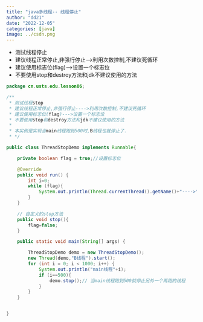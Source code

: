 ```yaml
---
title: "java多线程-- 线程停止"
author: "dd21"
date: "2022-12-05" 
categories: [java]
image: ../csdn.png
---
```



 
 * 测试线程停止
 * 建议线程正常停止,非强行停止---->利用次数控制,不建议死循环
 * 建议使用标志位(flag)--->设置一个标志位
 * 不要使用stop和destroy方法和jdk不建议使用的方法
```java
package cn.usts.edu.lesson06;

/**
 * 测试线程stop
 * 建议线程正常停止,非强行停止---->利用次数控制,不建议死循环
 * 建议使用标志位(flag)--->设置一个标志位
 * 不要使用stop和destroy方法和jdk不建议使用的方法
 * 
 * 本实例是实现当main线程跑到500时,B线程也就停止了.
 * */

public class ThreadStopDemo implements Runnable{

    private boolean flag = true;//设置标志位

    @Override
    public void run() {
        int i=0;
        while (flag){
            System.out.println(Thread.currentThread().getName()+"---->"+i++);
        }
    }

    // 自定义的stop方法
    public void stop(){
        flag=false;
    }

    public static void main(String[] args) {

        ThreadStopDemo demo = new ThreadStopDemo();
        new Thread(demo,"B线程").start();
        for (int i = 0; i < 1000; i++) {
            System.out.println("main线程"+i);
            if (i==500){
                demo.stop();// 当main线程跑到500就停止另外一个再跑的线程
            }
        }
    }


}

```

